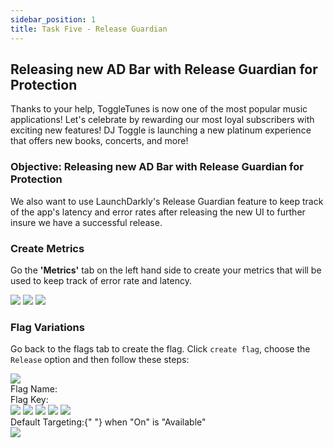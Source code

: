 ```yaml
---
sidebar_position: 1
title: Task Five - Release Guardian
---
```



## Releasing new AD Bar with Release Guardian for Protection

Thanks to your help, ToggleTunes is now one of the most popular music applications! Let's celebrate by rewarding our most loyal subscribers with exciting new features! DJ Toggle is launching a new platinum experience that offers new books, concerts, and more!

### Objective: Releasing new AD Bar with Release Guardian for Protection

We also want to use LaunchDarkly's Release Guardian feature to keep track of the app's latency and error rates after releasing the new UI to further insure we have a successful release.

### Create Metrics

Go the **'Metrics'** tab on the left hand side to create your metrics that will be used to keep track of error rate and latency.

<img src='/src/assets/img/getToMetrics.png' />
<img src='/src/assets/img/websiteErrorRateMetric.png' />
<img src='/src/assets/img/websiteLatencyRateMetric.png' />


### Flag Variations

Go back to the flags tab to create the flag.
Click `create flag`, choose the `Release` option and then follow these steps:

<img src='/src/assets/img/releaseFlag.png' />

<div className="flex items-center space-x-3">
  <span className="text-lg text-blue-500 font-bold">Flag Name: </span>
  <CopyField value="release-ad-sidebar" client:load />
</div>

<div className="flex items-center space-x-3">
  <span className="text-lg text-blue-500 font-bold">Flag Key:</span>
  <CopyField value="release-ad-sidebar" client:load />
</div>


<img src='/src/assets/img/adSidebarGuarded.png' />
<img src='/src/assets/img/addMetrics.png' />
<img src='/src/assets/img/guardedRollout.png' />
<img src='/src/assets/img/guardYourRollout.png' />
<img src='/src/assets/img/adGuardedReviewSave.png' />


<div className="flex items-center text-lg font-bold text-blue-500">
  Default Targeting:{" "}
  <span className="text-black dark:text-white font-normal">when "On" is "Available"</span>
</div>

<img src='/src/assets/img/adSidebarUI.png' />

